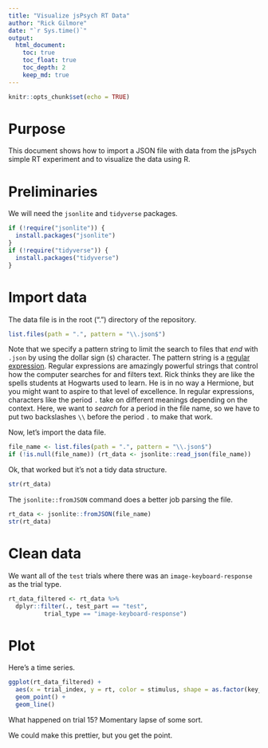 ```yaml
---
title: "Visualize jsPsych RT Data"
author: "Rick Gilmore"
date: "`r Sys.time()`"
output: 
  html_document:
    toc: true
    toc_float: true
    toc_depth: 2
    keep_md: true
---
```


```r
knitr::opts_chunk$set(echo = TRUE)
```

# Purpose

This document shows how to import a JSON file with data from the jsPsych simple RT experiment and to visualize the data using R.

# Preliminaries

We will need the `jsonlite` and `tidyverse` packages.

```r
if (!require("jsonlite")) {
  install.packages("jsonlite")
}
if (!require("tidyverse")) {
  install.packages("tidyverse")
}
```

# Import data

The data file is in the root (".") directory of the repository.

```r
list.files(path = ".", pattern = "\\.json$")
```

Note that we specify a pattern string to limit the search to files that _end_ with `.json` by using the dollar sign (`$`) character.
The pattern string is a [regular expression](https://en.wikipedia.org/wiki/Regular_expression).
Regular expressions are amazingly powerful strings that control how the computer searches for and filters text.
Rick thinks they are like the spells students at Hogwarts used to learn.
He is in no way a Hermione, but you might want to aspire to that level of excellence.
In regular expressions, characters like the period `.` take on different meanings depending on the context.
Here, we want to *search* for a period in the file name, so we have to put two backslashes `\\` before the period `.` to make that work.

Now, let's import the data file.

```r
file_name <- list.files(path = ".", pattern = "\\.json$")
if (!is.null(file_name)) (rt_data <- jsonlite::read_json(file_name))
```

Ok, that worked but it's not a tidy data structure.

```r
str(rt_data)
```

The `jsonlite::fromJSON` command does a better job parsing the file.

```r
rt_data <- jsonlite::fromJSON(file_name)
str(rt_data)
```

# Clean data

We want all of the `test` trials where there was an `image-keyboard-response` as the trial type.

```r
rt_data_filtered <- rt_data %>%
  dplyr::filter(., test_part == "test",
          trial_type == "image-keyboard-response")
```

# Plot

Here's a time series.

```r
ggplot(rt_data_filtered) +
  aes(x = trial_index, y = rt, color = stimulus, shape = as.factor(key_press)) +
  geom_point() +
  geom_line()
```

What happened on trial 15? Momentary lapse of some sort.

We could make this prettier, but you get the point.
